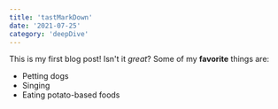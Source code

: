 ```yaml
---
title: 'tastMarkDown'
date: '2021-07-25'
category: 'deepDive'
---
```


This is my first blog post! Isn't it _great_?
Some of my **favorite** things are:

- Petting dogs
- Singing
- Eating potato-based foods
